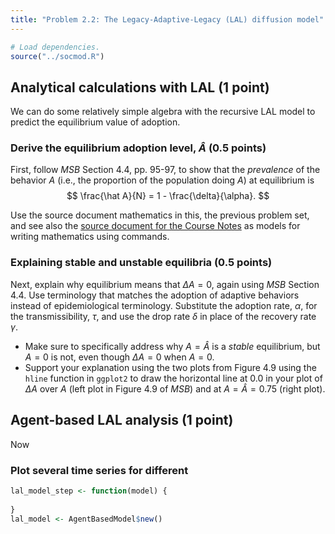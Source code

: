 ```yaml
---
title: "Problem 2.2: The Legacy-Adaptive-Legacy (LAL) diffusion model"
---
```

```r

# Load dependencies.
source("../socmod.R")
```


## Analytical calculations with LAL (1 point)

We can do some relatively simple algebra with the recursive LAL model to 
predict the equilibrium value of adoption.


### Derive the equilibrium adoption level, $\hat A$ (0.5 points)

First, follow _MSB_ Section 4.4, pp. 95-97, to show that the _prevalence_ 
of the behavior $A$ (i.e., the proportion of the population doing $A$) at 
equilibrium is 
$$
\frac{\hat A}{N} = 1 - \frac{\delta}{\alpha}.
$$

Use the source document mathematics in this, the previous problem set, and
see also the [source document for the Course
Notes](https://mt.digital/teaching/CSS4S/notes/) as models for writing
mathematics using \LaTeX commands. 


### Explaining stable and unstable equilibria (0.5 points)

Next, explain why equilibrium means that $\Delta A = 0$, again using _MSB_
Section 4.4. Use terminology that matches
the adoption of adaptive behaviors instead of epidemiological terminology. 
Substitute the adoption rate, $\alpha$, for the
transmissibility, $\tau$, and use the drop rate $\delta$ in place of the 
recovery rate $\gamma$. 

- Make sure to specifically address why $A = \hat A$ is a _stable_ equilibrium,
  but $A = 0$ is not, even though $\Delta A = 0$ when $A = 0$. 
- Support your explanation using the two plots from Figure 4.9 using the `hline`
  function in `ggplot2` to draw the horizontal line at 0.0 in your plot of
  $\Delta A$ over $A$ (left plot in Figure 4.9 of *MSB*) and at $A = \hat A =
  0.75$ (right plot).


## Agent-based LAL analysis (1 point)

Now 

### Plot several time series for different 

```r
lal_model_step <- function(model) {
   
}
lal_model <- AgentBasedModel$new()
```

### 
